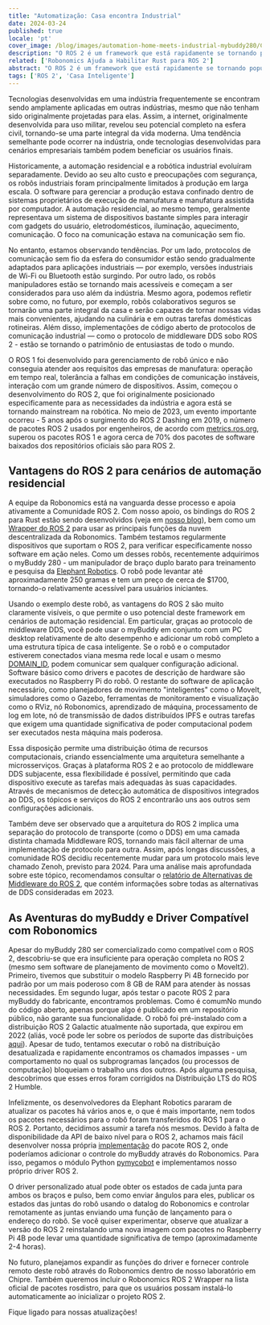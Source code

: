 ```yaml
---
title: "Automatização: Casa encontra Industrial"
date: 2024-03-24
published: true
locale: 'pt'
cover_image: /blog/images/automation-home-meets-industrial-mybuddy280/Cover.png
description: "O ROS 2 é um framework que está rapidamente se tornando popular para o desenvolvimento de aplicações de robótica. Ele inclui a experiência acumulada da indústria e a compartilha com a comunidade global. Nossa equipe está ativamente envolvida no desenvolvimento de novos pacotes ROS 2 para os robôs que usamos, bem como integrando-os na rede descentralizada Robonomics."
related: ['Robonomics Ajuda a Habilitar Rust para ROS 2']
abstract: "O ROS 2 é um framework que está rapidamente se tornando popular para o desenvolvimento de aplicações de robótica. Ele inclui a experiência acumulada da indústria e a compartilha com a comunidade global. Nossa equipe está ativamente envolvida no desenvolvimento de novos pacotes ROS 2 para os robôs que usamos, bem como integrando-os na rede descentralizada Robonomics."
tags: ['ROS 2', 'Casa Inteligente']
---
```


Tecnologias desenvolvidas em uma indústria frequentemente se encontram sendo amplamente aplicadas em outras indústrias, mesmo que não tenham sido originalmente projetadas para elas. Assim, a internet, originalmente desenvolvida para uso militar, revelou seu potencial completo na esfera civil, tornando-se uma parte integral da vida moderna. Uma tendência semelhante pode ocorrer na indústria, onde tecnologias desenvolvidas para cenários empresariais também podem beneficiar os usuários finais.

Historicamente, a automação residencial e a robótica industrial evoluíram separadamente. Devido ao seu alto custo e preocupações com segurança, os robôs industriais foram principalmente limitados à produção em larga escala. O software para gerenciar a produção estava confinado dentro de sistemas proprietários de execução de manufatura e manufatura assistida por computador. A automação residencial, ao mesmo tempo, geralmente representava um sistema de dispositivos bastante simples para interagir com gadgets do usuário, eletrodomésticos, iluminação, aquecimento, comunicação. O foco na comunicação estava na comunicação sem fio.

No entanto, estamos observando tendências. Por um lado, protocolos de comunicação sem fio da esfera do consumidor estão sendo gradualmente adaptados para aplicações industriais — por exemplo, versões industriais de Wi-Fi ou Bluetooth estão surgindo. Por outro lado, os robôs manipuladores estão se tornando mais acessíveis e começam a ser considerados para uso além da indústria. Mesmo agora, podemos refletir sobre como, no futuro, por exemplo, robôs colaborativos seguros se tornarão uma parte integral da casa e serão capazes de tornar nossas vidas mais convenientes, ajudando na culinária e em outras tarefas domésticas rotineiras. Além disso, implementações de código aberto de protocolos de comunicação industrial — como o protocolo de middleware DDS sobo ROS 2 - estão se tornando o patrimônio de entusiastas de todo o mundo.

O ROS 1 foi desenvolvido para gerenciamento de robô único e não conseguia atender aos requisitos das empresas de manufatura: operação em tempo real, tolerância a falhas em condições de comunicação instáveis, interação com um grande número de dispositivos. Assim, começou o desenvolvimento do ROS 2, que foi originalmente posicionado especificamente para as necessidades da indústria e agora está se tornando mainstream na robótica. No meio de 2023, um evento importante ocorreu - 5 anos após o surgimento do ROS 2 Dashing em 2019, o número de pacotes ROS 2 usados por engenheiros, de acordo com [metrics.ros.org](https://metrics.ros.org/packages_rosdistro.html), superou os pacotes ROS 1 e agora cerca de 70% dos pacotes de software baixados dos repositórios oficiais são para ROS 2.

## Vantagens do ROS 2 para cenários de automação residencial

A equipe da Robonomics está na vanguarda desse processo e apoia ativamente a Comunidade ROS 2. Com nosso apoio, os bindings do ROS 2 para Rust estão sendo desenvolvidos (veja em [nosso blog](https://robonomics.network/blog/ros-2-rust-report-2022/)), bem como um [Wrapper do ROS 2](https://github.com/Fingerling42/robonomics-ros2) para usar as principais funções da nuvem descentralizada da Robonomics. Também testamos regularmente dispositivos que suportam o ROS 2, para verificar especificamente nosso software em ação neles. Como um desses robôs, recentemente adquirimos o myBuddy 280 - um manipulador de braço duplo barato para treinamento e pesquisa da [Elephant Robotics](https://www.elephantrobotics.com/en/). O robô pode levantar até aproximadamente 250 gramas e tem um preço de cerca de $1700, tornando-o relativamente acessível para usuários iniciantes.

<RbImage zoom src="/blog/images/automation-home-meets-industrial-mybuddy280/pic_1_myBuddy_280.png" alt="myBuddy 280 dual arm robot manupulator" />

Usando o exemplo deste robô, as vantagens do ROS 2 são muito claramente visíveis, o que permite o uso potencial deste framework em cenários de automação residencial. Em particular, graças ao protocolo de middleware DDS, você pode usar o myBuddy em conjunto com um PC desktop relativamente de alto desempenho e adicionar um robô completo a uma estrutura típica de casa inteligente. Se o robô e o computador estiverem conectados viana mesma rede local e usam o mesmo [DOMAIN_ID](https://docs.ros.org/en/rolling/Concepts/Intermediate/About-Domain-ID.html), podem comunicar sem qualquer configuração adicional. Software básico como drivers e pacotes de descrição de hardware são executados no Raspberry Pi do robô. O restante do software de aplicação necessário, como planejadores de movimento "inteligentes" como o MoveIt, simuladores como o Gazebo, ferramentas de monitoramento e visualização como o RViz, nó Robonomics, aprendizado de máquina, processamento de log em lote, nó de transmissão de dados distribuídos IPFS e outras tarefas que exigem uma quantidade significativa de poder computacional podem ser executados nesta máquina mais poderosa.

Essa disposição permite uma distribuição ótima de recursos computacionais, criando essencialmente uma arquitetura semelhante a microsserviços. Graças à plataforma ROS 2 e ao protocolo de middleware DDS subjacente, essa flexibilidade é possível, permitindo que cada dispositivo execute as tarefas mais adequadas às suas capacidades. Através de mecanismos de detecção automática de dispositivos integrados ao DDS, os tópicos e serviços do ROS 2 encontrarão uns aos outros sem configurações adicionais.

<RbImage zoom src="/blog/images/automation-home-meets-industrial-mybuddy280/pic_2_ros2_dds_smart_home.png" alt="Casa inteligente com ROS 2 e DDS" />

Também deve ser observado que a arquitetura do ROS 2 implica uma separação do protocolo de transporte (como o DDS) em uma camada distinta chamada Middleware ROS, tornando mais fácil alternar de uma implementação de protocolo para outra. Assim, após longas discussões, a comunidade ROS decidiu recentemente mudar para um protocolo mais leve chamado Zenoh, previsto para 2024. Para uma análise mais aprofundada sobre este tópico, recomendamos consultar o [relatório de Alternativas de Middleware do ROS 2](https://discourse.ros.org/uploads/short-url/o9ihvSjCwB8LkzRklpKdeesRTDi.pdf), que contém informações sobre todas as alternativas de DDS consideradas em 2023.

## As Aventuras do myBuddy e Driver Compatível com Robonomics

Apesar do myBuddy 280 ser comercializado como compatível com o ROS 2, descobriu-se que era insuficiente para operação completa no ROS 2 (mesmo sem software de planejamento de movimento como o MoveIt2). Primeiro, tivemos que substituir o modelo Raspberry Pi 4B fornecido por padrão por um mais poderoso com 8 GB de RAM para atender às nossas necessidades. Em segundo lugar, após testar o pacote ROS 2 para myBuddy do fabricante, encontramos problemas. Como é comumNo mundo do código aberto, apenas porque algo é publicado em um repositório público, não garante sua funcionalidade. O robô foi pré-instalado com a distribuição ROS 2 Galactic atualmente não suportada, que expirou em 2022 (aliás, você pode ler sobre os períodos de suporte das distribuições [aqui](https://docs.ros.org/en/rolling/Releases.html)). Apesar de tudo, tentamos executar o robô na distribuição desatualizada e rapidamente encontramos os chamados impasses - um comportamento no qual os subprogramas lançados (ou processos de computação) bloqueiam o trabalho uns dos outros. Após alguma pesquisa, descobrimos que esses erros foram corrigidos na Distribuição LTS do ROS 2 Humble.

Infelizmente, os desenvolvedores da Elephant Robotics pararam de atualizar os pacotes há vários anos e, o que é mais importante, nem todos os pacotes necessários para o robô foram transferidos do ROS 1 para o ROS 2. Portanto, decidimos assumir a tarefa nós mesmos. Devido à falta de disponibilidade da API de baixo nível para o ROS 2, achamos mais fácil desenvolver nossa própria [implementação](https://github.com/Fingerling42/mybuddy280-ros2-robonomics) do pacote ROS 2, onde poderíamos adicionar o controle do myBuddy através do Robonomics. Para isso, pegamos o módulo Python [pymycobot](https://pypi.org/project/pymycobot/) e implementamos nosso próprio driver ROS 2.

O driver personalizado atual pode obter os estados de cada junta para ambos os braços e pulso, bem como enviar ângulos para eles, publicar os estados das juntas do robô usando o datalog do Robonomics e controlar remotamente as juntas enviando uma função de lançamento para o endereço do robô. Se você quiser experimentar, observe que atualizar a versão do ROS 2 reinstalando uma nova imagem com pacotes no Raspberry Pi 4B pode levar uma quantidade significativa de tempo (aproximadamente 2-4 horas).

No futuro, planejamos expandir as funções do driver e fornecer controle remoto deste robô através do Robonomics dentro de nosso laboratório em Chipre. Também queremos incluir o Robonomics ROS 2 Wrapper na lista oficial de pacotes rosdistro, para que os usuários possam instalá-lo automaticamente ao inicializar o projeto ROS 2.

Fique ligado para nossas atualizações!